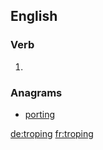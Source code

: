 ==English==

===Verb===
{{head|en|present participle}}

# {{present participle of|trope|lang=en|nocat=1}}

===Anagrams===
* [[porting#English|porting]]

[[de:troping]]
[[fr:troping]]